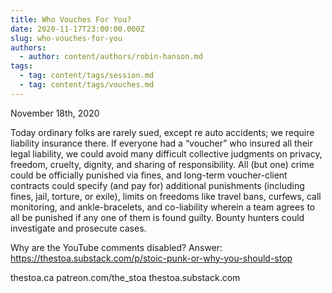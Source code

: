 ```yaml
---
title: Who Vouches For You?
date: 2020-11-17T23:00:00.000Z
slug: who-vouches-for-you
authors:
  - author: content/authors/robin-hanson.md
tags:
  - tag: content/tags/session.md
  - tag: content/tags/vouches.md
---
```


November 18th, 2020

Today ordinary folks are rarely sued, except re auto accidents; we require liability insurance there. If everyone had a “voucher” who insured all their legal liability, we could avoid many difficult collective judgments on privacy, freedom, cruelty, dignity, and sharing of responsibility. All (but one) crime could be officially punished via fines, and long-term voucher-client contracts could specify (and pay for) additional punishments (including fines, jail, torture, or exile), limits on freedoms like travel bans, curfews, call monitoring, and ankle-bracelets, and co-liability wherein a team agrees to all be punished if any one of them is found guilty. Bounty hunters could investigate and prosecute cases.

Why are the YouTube comments disabled? Answer: https://thestoa.substack.com/p/stoic-punk-or-why-you-should-stop

thestoa.ca
patreon.com/the_stoa
thestoa.substack.com
